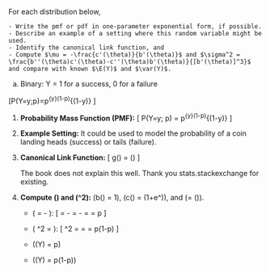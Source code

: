 For each distribution below,

    - Write the pmf or pdf in one-parameter exponential form, if possible.
    - Describe an example of a setting where this random variable might be used.
    - Identify the canonical link function, and
    - Compute $\mu = -\frac{c'(\theta)}{b'(\theta)}$ and $\sigma^2 = \frac{b''(\theta)c'(\theta)-c''(\theta)b'(\theta)}{[b'(\theta)]^3}$ and compare with known $\E(Y)$ and $\var(Y)$.

a) Binary: Y = 1 for a success, 0 for a failure

  \[P(Y=y;p)=p^{y}(1-p)^{(1-y)}
  \]
  

1. **Probability Mass Function (PMF):**
   \[ P(Y=y; p) = p^{y}(1-p)^{(1-y)} \]

2. **Example Setting:**
   It could be used to model the probability of a coin landing heads (success) or tails (failure).

3. **Canonical Link Function:**
   \[ g(\mu) = \log\left(\frac{\mu}{1-\mu}\right) \]
   
   The book does not explain this well. Thank you stats.stackexchange for existing.

4. **Compute \(\mu\) and \(\sigma^2\):**
\(b(\theta) = 1\), \(c(\theta) = \log(1+e^\theta)\), and \(\theta = \log\left(\frac{p}{1-p}\right)\).

   - \( \mu = -\frac{c'(\theta)}{b'(\theta)} \):
     \[ \mu = -\frac{c'(\theta)}{b'(\theta)} = -\frac{e^\theta}{1+e^\theta} = \frac{1}{1+e^{-\theta}} = p \]
     
   - \( \sigma^2 = \frac{b''(\theta)c'(\theta)-c''(\theta)b'(\theta)}{[b'(\theta)]^3} \):
     \[ \sigma^2 = \frac{0 - e^\theta(1+e^\theta)}{(1+e^\theta)^3} = \frac{e^\theta}{(1+e^\theta)^2} = p(1-p) \]

   - \(\E(Y) = p\)
   - \(\var(Y) = p(1-p)\)